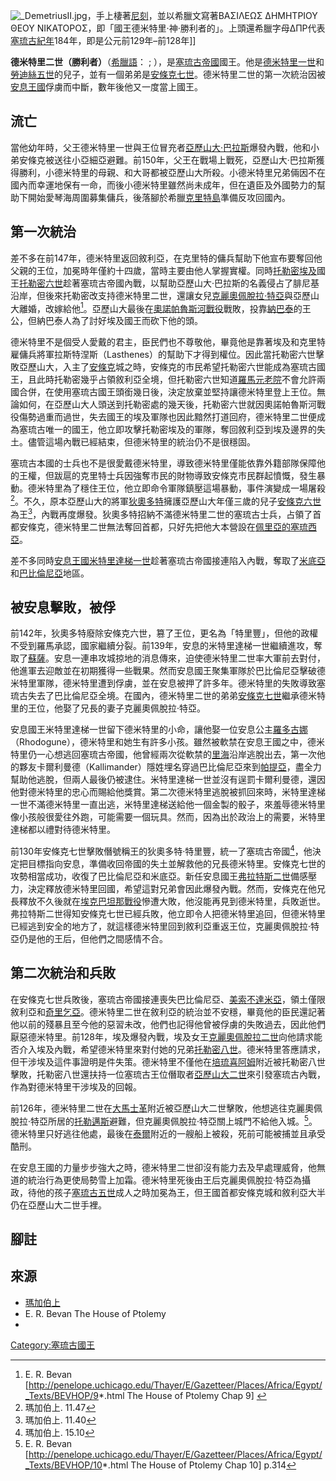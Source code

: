 [[Image:_DemetriusII.jpg|thumb]]，手上棲著[[尼刻|尼刻]]，並以希臘文寫著ΒΑΣΙΛΕΩΣ ΔΗΜΗΤΡΙΟΥ ΘΕΟΥ ΝΙΚΑΤΟΡΟΣ，即「國王德米特里·神·勝利者的」。上頭還希臘字母ΔΠΡ代表[[塞琉古紀年|塞琉古紀年]]184年，即是公元前129年–前128年]]


'''德米特里二世（勝利者）'''（[[希臘語|希臘語]]：{{lang|el|Δημήτριος Β Νικάτωρ}} ; {{bd|？||前125年|catIdx=A}}），是[[塞琉古帝國|塞琉古帝國]]國王。他是[[德米特里一世_(塞琉古帝國)|德米特里一世]]和[[勞迪絲五世|勞迪絲五世]]的兒子，並有一個弟弟是[[安條克七世|安條克七世]]。德米特里二世的第一次統治因被[[安息王國|安息王國]]俘虜而中斷，數年後他又一度當上國王。

==流亡==
當他幼年時，父王德米特里一世與王位冒充者[[亞歷山大·巴拉斯|亞歷山大·巴拉斯]]爆發內戰，他和小弟安條克被送往小亞細亞避難。前150年，父王在戰場上戰死，亞歷山大·巴拉斯獲得勝利，小德米特里的母親、和大哥都被亞歷山大所殺。小德米特里兄弟倆因不在國內而幸運地保有一命，而後小德米特里雖然尚未成年，但在遺臣及外國勢力的幫助下開始愛琴海周圍募集傭兵，後落腳於希臘[[克里特島|克里特島]]準備反攻回國內。
 
==第一次統治==
差不多在前147年，德米特里返回敘利亞，在克里特的傭兵幫助下他宣布要奪回他父親的王位，加冕時年僅約十四歲，當時主要由他人掌握實權。同時[[托勒密埃及|托勒密埃及]]國王[[托勒密六世|托勒密六世]]趁著塞琉古帝國內戰，以幫助亞歷山大·巴拉斯的名義侵占了腓尼基沿岸，但後來托勒密改支持德米特里二世，還讓女兒[[克麗奧佩脫拉·特亞|克麗奧佩脫拉·特亞]]與亞歷山大離婚，改嫁給他<ref>E. R. Bevan 
[http://penelope.uchicago.edu/Thayer/E/Gazetteer/Places/Africa/Egypt/_Texts/BEVHOP/9*.html The House of Ptolemy Chap 9] {{Wayback|url=http://penelope.uchicago.edu/Thayer/E/Gazetteer/Places/Africa/Egypt/_Texts/BEVHOP/9*.html |date=20200716190657 }}</ref>。亞歷山大最後在[[奧諾帕魯斯河戰役|奧諾帕魯斯河戰役]]戰敗，投靠[[納巴泰人|納巴泰]]的王公，但納巴泰人為了討好埃及國王而砍下他的頭。

德米特里不是個受人愛戴的君主，臣民們也不尊敬他，畢竟他是靠著埃及和克里特雇傭兵將軍拉斯特涅斯（Lasthenes）的幫助下才得到權位。因此當托勒密六世擊敗亞歷山大，入主了[[安條克|安條克]]城之時，安條克的市民希望托勒密六世能成為塞琉古國王，且此時托勒密幾乎占領敘利亞全境，但托勒密六世知道[[羅馬元老院|羅馬元老院]]不會允許兩國合併，在使用塞琉古國王頭銜幾日後，決定放棄並堅持讓德米特里登上王位。無論如何，在亞歷山大人頭送到托勒密處的幾天後，托勒密六世就因奧諾帕魯斯河戰役傷勢過重而過世，失去國王的埃及軍隊也因此黯然打道回府，德米特里二世便成為塞琉古唯一的國王，他立即攻擊托勒密埃及的軍隊，奪回敘利亞到埃及邊界的失土。儘管這場內戰已經結束，但德米特里的統治仍不是很穩固。

塞琉古本國的士兵也不是很愛戴德米特里，導致德米特里僅能依靠外籍部隊保障他的王權，但跋扈的克里特士兵因強奪市民的財物導致安條克市民群起憤慨，發生暴動。德米特里為了穩住王位，他立即命令軍隊鎮壓這場暴動，事件演變成一場屠殺<ref>瑪加伯上. 11.47</ref>。不久，原本亞歷山大的將軍[[狄奧多特·特里豐|狄奧多特]]擁護亞歷山大年僅三歲的兒子[[安條克六世|安條克六世]]為王<ref>瑪加伯上. 11.40</ref>，內戰再度爆發。狄奧多特招納不滿德米特里二世的塞琉古士兵，占領了首都安條克，德米特里二世無法奪回首都，只好先把他大本營設在[[塞琉西亞·佩里亞|佩里亞的塞琉西亞]]。

差不多同時[[安息王國|安息王國]][[米特里達梯一世_(帕提亞)|米特里達梯一世]]趁著塞琉古帝國接連陷入內戰，奪取了[[米底|米底亞]]和[[巴比倫尼亞|巴比倫尼亞]]地區。

==被安息擊敗，被俘==
前142年，狄奧多特廢除安條克六世，篡了王位，更名為「特里豐」，但他的政權不受到羅馬承認，國家繼續分裂。前139年，安息的米特里達梯一世繼續進攻，奪取了[[蘇薩|蘇薩]]。安息一連串攻城掠地的消息傳來，迫使德米特里二世率大軍前去對付，他進軍去迎敵並在初期獲得一些戰果。然而安息國王聚集軍隊於巴比倫尼亞擊破德米特里軍隊，德米特里遭到俘虜，並在安息被押了許多年。德米特里的失敗導致塞琉古失去了巴比倫尼亞全境。在國內，德米特里二世的弟弟[[安條克七世|安條克七世]]繼承德米特里的王位，他娶了兄長的妻子克麗奧佩脫拉·特亞。

安息國王米特里達梯一世留下德米特里的小命，讓他娶一位安息公主[[安息的羅多古娜|羅多古娜]]（Rhodogune），德米特里和她生有許多小孩。雖然被軟禁在安息王國之中，德米特里仍一心想逃回塞琉古帝國，他曾經兩次從軟禁的[[里海|里海]]沿岸逃脫出去，第一次他的夥友卡爾利曼德（Kallimander）隱姓埋名穿過巴比倫尼亞來到[[帕提亞|帕提亞]]，盡全力幫助他逃脫，但兩人最後仍被逮住。米特里達梯一世並沒有逞罰卡爾利曼德，還因他對德米特里的忠心而賜給他獎賞。第二次德米特里逃脫被抓回來時，米特里達梯一世不滿德米特里一直出逃，米特里達梯送給他一個金製的骰子，來羞辱德米特里像小孩般很愛往外跑，可能需要一個玩具。然而，因為出於政治上的需要，米特里達梯都以禮對待德米特里。 

前130年安條克七世擊敗僭號稱王的狄奧多特·特里豐，統一了塞琉古帝國<ref>瑪加伯上. 15.10</ref>，他決定把目標指向安息，準備收回帝國的失土並解救他的兄長德米特里。安條克七世的攻勢相當成功，收復了巴比倫尼亞和米底亞。新任安息國王[[弗拉特斯二世|弗拉特斯二世]]備感壓力，決定釋放德米特里回國，希望這對兄弟會因此爆發內戰。然而，安條克在他兄長釋放不久後就在[[埃克巴坦那戰役|埃克巴坦那戰役]]慘遭大敗，他沒能再見到德米特里，兵敗逝世。弗拉特斯二世得知安條克七世已經兵敗，他立即令人把德米特里追回，但德米特里已經逃到安全的地方了，就這樣德米特里回到敘利亞重返王位，克麗奧佩脫拉·特亞仍是他的王后，但他們之間感情不合。

==第二次統治和兵敗==
在安條克七世兵敗後，塞琉古帝國接連喪失巴比倫尼亞、[[美索不達米亞|美索不達米亞]]，領土僅限敘利亞和[[奇里乞亞|奇里乞亞]]。德米特里二世在敘利亞的統治並不安穩，畢竟他的臣民還記著他以前的殘暴且至今他的惡習未改，他們也記得他曾被俘虜的失敗過去，因此他們厭惡德米特里。前128年，埃及爆發內戰，埃及女王[[克婁巴特拉二世|克麗奧佩脫拉二世]]向他請求能否介入埃及內戰，希望德米特里來對付她的兄弟[[托勒密八世|托勒密八世]]。德米特里答應請求，但干涉埃及這件事證明是件失策。德米特里不僅他在[[培琉喜阿姆|培琉喜阿姆]]附近被托勒密八世擊敗，托勒密八世還扶持一位塞琉古王位僭取者[[亞歷山大二世_(塞琉古帝國)|亞歷山大二世]]來引發塞琉古內戰，作為對德米特里干涉埃及的回報。

前126年，德米特里二世在[[大馬士革|大馬士革]]附近被亞歷山大二世擊敗，他想逃往克麗奧佩脫拉·特亞所居的[[阿卡_(以色列)|托勒邁斯]]避難，但克麗奧佩脫拉·特亞關上城門不給他入城。<ref>E. R. Bevan 
[http://penelope.uchicago.edu/Thayer/E/Gazetteer/Places/Africa/Egypt/_Texts/BEVHOP/10*.html The House of Ptolemy Chap 10] {{Wayback|url=http://penelope.uchicago.edu/Thayer/E/Gazetteer/Places/Africa/Egypt/_Texts/BEVHOP/10*.html |date=20200621123928 }} p.314</ref>。德米特里只好逃往他處，最後在[[泰爾|泰爾]]附近的一艘船上被殺，死前可能被捕並且承受酷刑。

在安息王國的力量步步強大之時，德米特里二世卻沒有能力去及早處理威脅，他無道的統治行為更使局勢雪上加霜。德米特里死後由王后克麗奧佩脫拉·特亞為攝政，待他的孩子[[塞琉古五世|塞琉古五世]]成人之時加冕為王，但王國首都安條克城和敘利亞大半仍在亞歷山大二世手裡。

==腳註==
{{reflist}}

==來源==
*[[瑪加伯上|瑪加伯上]]
*E. R. Bevan The House of Ptolemy 
*{{1911}}

{{s-start}}
{{s-hou|[[塞琉古王朝|塞琉古王朝]]||?||前125年}}
{{s-bef|before=[[亞歷山大·巴拉斯|亞歷山大·巴拉斯]]}}
{{s-ttl|title=[[塞琉古帝國|塞琉古國王]]|years=前146年–前138年
|regent1=[[安條克六世|安條克六世]]內戰|years1=前145年–前142年 
|regent2=[[狄奧多特·特里豐|狄奧多特·特里豐]]內戰|years2=前142年–前138年}}
{{s-aft|after=[[安條克七世|安條克七世]]}}
{{s-bef|before=安條克七世}}
{{s-ttl|title=塞琉古國王|years=前129年–前126年 
|regent1=[[亞歷山大二世_(塞琉古帝國)|亞歷山大二世]]內戰|years1=前129年–前123年}}
{{s-aft|after=[[塞琉古五世|塞琉古五世]]、[[克麗奧佩脫拉·特婭|克麗奧佩脫拉·特婭]]}}
{{end}}

{{希臘化時代統治者}}
{{Authority control}}
[[Category:塞琉古國王|Category:塞琉古國王]]
